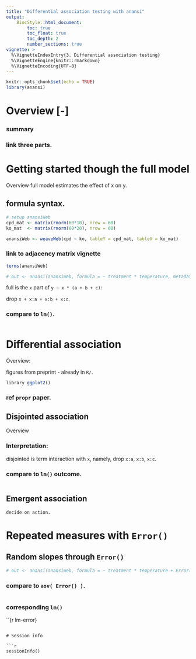 ```yaml
---
title: "Differential association testing with anansi"
output:
    BiocStyle::html_document:
        toc: true
        toc_float: true
        toc_depth: 2
        number_sections: true
vignette: >
  %\VignetteIndexEntry{3. Differential association testing}
  %\VignetteEngine{knitr::rmarkdown}
  %\VignetteEncoding{UTF-8}
---
```


<style>
body {
text-align: justify}
</style>

```r
knitr::opts_chunk$set(echo = TRUE)
library(anansi)
```

# Overview [-]

### summary 

### link three parts. 

# Getting started though the full model
Overview
full model estimates the effect of x on y.

## formula syntax. 

```r
# setup anansiWeb
cpd_mat <- matrix(rnorm(60*10), nrow = 60)
ko_mat  <- matrix(rnorm(60*20), nrow = 60)

anansiWeb <- weaveWeb(cpd ~ ko, tableY = cpd_mat, tableX = ko_mat) 
```

### link to adjacency matrix vignette

```r
terms(anansiWeb) 
```

```r
# out <- anansi(anansiWeb, formula = ~ treatment * temperature, metadata = metadata)
```

full is the `x` part of `y ~ x * (a + b + c)`:

drop `x + x:a + x:b + x:c`. 

### compare to `lm()`. 

```r

```

# Differential association 
Overview:

figures from preprint - already in `R/`. 

```r
library ggplot2() 
```

### ref `propr` paper.

## Disjointed association
Overview

### Interpretation:
disjointed is term interaction with `x`, namely, drop `x:a`, `x:b`, `x:c`. 

### compare to `lm()` outcome.

```r

```

## Emergent association
    decide on action. 

# Repeated measures with `Error()`

## Random slopes through `Error()`

```r

# out <- anansi(anansiWeb, formula = ~ treatment * temperature + Error(participant_id), metadata = metadata)

```

### compare to `aov( Error() )`.

```r

```

### corresponding `lm()`

``{r lm-error} 

```

# Session info

```r
sessionInfo()
```
